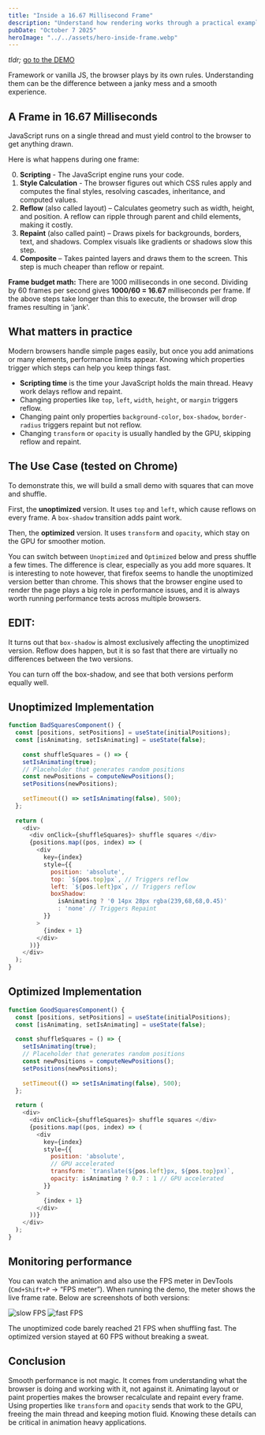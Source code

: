```yaml
---
title: "Inside a 16.67 Millisecond Frame"
description: "Understand how rendering works through a practical example."
pubDate: "October 7 2025"
heroImage: "../../assets/hero-inside-frame.webp"
---
```





*tldr;* [go to the DEMO](#demo)

Framework or vanilla JS, the browser plays by its own rules. Understanding them can be the difference between a janky mess and a smooth experience.

## A Frame in 16.67 Milliseconds

JavaScript runs on a single thread and must yield control to the browser to get anything drawn.

Here is what happens during one frame:

0. **Scripting** - The JavaScript engine runs your code.
1. **Style Calculation** - The browser figures out which CSS rules apply and computes the final styles, resolving cascades, inheritance, and computed values.
2. **Reflow** (also called layout) – Calculates geometry such as width, height, and position. A reflow can ripple through parent and child elements, making it costly.
3. **Repaint** (also called paint) – Draws pixels for backgrounds, borders, text, and shadows. Complex visuals like gradients or shadows slow this step.
4. **Composite** – Takes painted layers and draws them to the screen. This step is much cheaper than reflow or repaint.

**Frame budget math:** There are 1000 milliseconds in one second. Dividing by 60 frames per second gives **1000/60 = 16.67** milliseconds per frame. 
If the above steps take longer than this to execute, the browser will drop frames resulting in 'jank'.

## What matters in practice

Modern browsers handle simple pages easily, but once you add animations or many elements, performance limits appear. Knowing which properties trigger which steps can help you keep things fast.

- **Scripting time** is the time your JavaScript holds the main thread. Heavy work delays reflow and repaint.
- Changing properties like `top`, `left`, `width`, `height`, or `margin` triggers reflow.
- Changing paint only properties `background-color`, `box-shadow`, `border-radius` triggers repaint but not reflow.
- Changing `transform` or `opacity` is usually handled by the GPU, skipping reflow and repaint.

## The Use Case (tested on Chrome)

To demonstrate this, we will build a small demo with squares that can move and shuffle.

First, the **unoptimized**  version. It uses `top` and `left`, which cause reflows on every frame. A `box-shadow` transition adds paint work.

Then, the **optimized** version. It uses `transform` and `opacity`, which stay on the GPU for smoother motion.

You can switch between `Unoptimized` and `Optimized` below and press shuffle a few times. The difference is clear, especially as you add more squares.
It is interesting to note however, that firefox seems to handle the unoptimized version better than chrome. 
This shows that the browser engine used to render the page plays a big role in performance issues, and it is always worth running performance tests across multiple browsers.

## EDIT:

It turns out that `box-shadow` is almost exclusively affecting the unoptimized version. Reflow does happen, but it is so fast that there are virtually no differences between the two versions.

You can turn off the box-shadow, and see that both versions perform equally well.

<div id="demo">
  <SquaresRendering client:only="react" />
</div>


## Unoptimized Implementation

```javascript
function BadSquaresComponent() {
  const [positions, setPositions] = useState(initialPositions);
  const [isAnimating, setIsAnimating] = useState(false);
  
    const shuffleSquares = () => {
    setIsAnimating(true);
    // Placeholder that generates random positions
    const newPositions = computeNewPositions(); 
    setPositions(newPositions);
    
    setTimeout(() => setIsAnimating(false), 500);
  };
  
  return (
    <div>
      <div onClick={shuffleSquares}> shuffle squares </div>
      {positions.map((pos, index) => (
        <div 
          key={index}
          style={{
            position: 'absolute',
            top: `${pos.top}px`, // Triggers reflow
            left: `${pos.left}px`, // Triggers reflow
            boxShadow: 
              isAnimating ? '0 14px 28px rgba(239,68,68,0.45)'
              : 'none' // Triggers Repaint
          }}
        >
          {index + 1}
        </div>
      ))}
    </div>
  );
}
```
    
## Optimized Implementation

```javascript
function GoodSquaresComponent() {
  const [positions, setPositions] = useState(initialPositions);
  const [isAnimating, setIsAnimating] = useState(false);
   
  const shuffleSquares = () => {
    setIsAnimating(true);
    // Placeholder that generates random positions
    const newPositions = computeNewPositions(); 
    setPositions(newPositions);
    
    setTimeout(() => setIsAnimating(false), 500);
  };
  
  return (
    <div>
      <div onClick={shuffleSquares}> shuffle squares </div>
      {positions.map((pos, index) => (
        <div 
          key={index}
          style={{
            position: 'absolute',
            // GPU accelerated
            transform: `translate(${pos.left}px, ${pos.top}px)`, 
            opacity: isAnimating ? 0.7 : 1 // GPU accelerated
          }}
        >
          {index + 1}
        </div>
      ))}
    </div>
  );
}
```

## Monitoring performance

You can watch the animation and also use the FPS meter in DevTools (`Cmd+Shift+P` → “FPS meter”).
When running the demo, the meter shows the live frame rate. Below are screenshots of both versions: 

<div class="flex">
<Image class="w-1/2 shrink-0" alt='slow FPS' src={slowFPS} />
<Image class="w-1/2 shrink-0" alt='fast FPS' src={fastFPS} />
</div>

The unoptimized code barely reached 21 FPS when shuffling fast. The optimized version stayed at 60 FPS without breaking a sweat.

## Conclusion

Smooth performance is not magic. It comes from understanding what the browser is doing and working with it, not against it. Animating layout or paint properties makes the browser recalculate and repaint every frame. Using properties like `transform` and `opacity` sends that work to the GPU, freeing the main thread and keeping motion fluid.
Knowing these details can be critical in animation heavy applications.